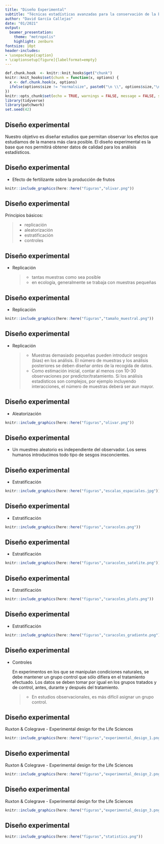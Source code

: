 ```yaml
---
title: "Diseño Experimental"
subtitle: "Técnicas estadísticas avanzadas para la conservación de la biodiversidad - Universidad de Huelva"
author: "David García Callejas"
date: "01/2021"
output:
  beamer_presentation:
    theme: "metropolis"
    highlight: zenburn
fontsize: 10pt
header-includes:
- \usepackage{caption}
- \captionsetup[figure]{labelformat=empty}
---
```


```r
def.chunk.hook  <- knitr::knit_hooks$get("chunk")
knitr::knit_hooks$set(chunk = function(x, options) {
  x <- def.chunk.hook(x, options)
  ifelse(options$size != "normalsize", paste0("\n \\", options$size,"\n\n", x, "\n\n \\normalsize"), x)
})
knitr::opts_chunk$set(echo = TRUE, warnings = FALSE, message = FALSE, size = "small")
library(tidyverse)
library(patchwork)
set.seed(42)
```

## Diseño experimental

Nuestro objetivo es diseñar estudios que permitan observar los efectos que estudiamos de la manera más clara posible. El diseño experimental es la base que nos permitirá obtener datos de calidad para los análisis estadísticos.

## Diseño experimental

* Efecto de fertilizante sobre la producción de frutos

```r
knitr::include_graphics(here::here("figuras","olivar.png"))
```

## Diseño experimental

Principios básicos:

>- replicación
>- aleatorización
>- estratificación
>- controles

## Diseño experimental

* Replicación

    >- tantas muestras como sea posible
    >- en ecología, generalmente se trabaja con muestras pequeñas

## Diseño experimental

* Replicación

```r
knitr::include_graphics(here::here("figuras","tamaño_muestral.png"))
```

## Diseño experimental

* Replicación

    >- Muestras demasiado pequeñas pueden introducir sesgos (bias) en los análisis. El número de muestras y los análisis posteriores se deben diseñar *antes* de la recogida de datos.
    >- Como estimación inicial, contar al menos con 10-30 observaciones por predictor/tratamiento. Si los análisis estadísticos son complejos, por ejemplo incluyendo interacciones, el número de muestras deberá ser aun mayor.
    
## Diseño experimental

* Aleatorización

```r
knitr::include_graphics(here::here("figuras","olivar.png"))
```

## Diseño experimental

* Un muestreo aleatorio es independiente del observador. Los seres humanos introducimos todo tipo de sesgos insconcientes.

## Diseño experimental

* Estratificación

```r
knitr::include_graphics(here::here("figuras","escalas_espaciales.jpg"))
```

## Diseño experimental

* Estratificación

```r
knitr::include_graphics(here::here("figuras","caracoles.png"))
```

## Diseño experimental

* Estratificación

```r
knitr::include_graphics(here::here("figuras","caracoles_satelite.png"))
```

## Diseño experimental

* Estratificación

```r
knitr::include_graphics(here::here("figuras","caracoles_plots.png"))
```

## Diseño experimental

* Estratificación

```r
knitr::include_graphics(here::here("figuras","caracoles_gradiente.png"))
```

## Diseño experimental

* Controles

  En experimentos en los que se manipulan condiciones naturales, se debe mantener un grupo control que sólo difiera en el tratamiento efectuado. Los datos se deben tomar por igual en los grupos tratados y de control, antes, durante y después del tratamiento.

  >- En estudios observacionales, es más difícil asignar un grupo control.
  
## Diseño experimental

Ruxton & Colegrave - Experimental design for the Life Sciences

```r
knitr::include_graphics(here::here("figuras","experimental_design_1.png"))
```

## Diseño experimental

Ruxton & Colegrave - Experimental design for the Life Sciences

```r
knitr::include_graphics(here::here("figuras","experimental_design_2.png"))
```

## Diseño experimental

Ruxton & Colegrave - Experimental design for the Life Sciences

```r
knitr::include_graphics(here::here("figuras","experimental_design_3.png"))
```

## Diseño experimental

```r
knitr::include_graphics(here::here("figuras","statistics.png"))
```

